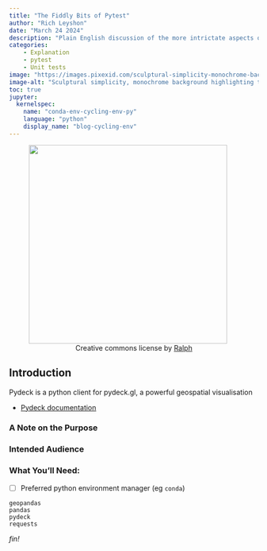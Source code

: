 ```yaml
---
title: "The Fiddly Bits of Pytest"
author: "Rich Leyshon"
date: "March 24 2024"
description: "Plain English discussion of the more intrictate aspects of testing with pytest."
categories:
    - Explanation
    - pytest
    - Unit tests
image: "https://images.pixexid.com/sculptural-simplicity-monochrome-background-highlighting-the-beauty-of-minimali-jmhkipzb.jpeg?h=699&amp;q=70"
image-alt: "Sculptural simplicity, monochrome background highlighting the beauty of minimalist sculptures by [Ralph](https://pixexid.com/profile/cjxrsxsl7000008s6h21jecoe)"
toc: true
jupyter: 
  kernelspec:
    name: "conda-env-cycling-env-py"
    language: "python"
    display_name: "blog-cycling-env"
---
```


<figure class=center>
  <img class="shaded_box" width=400px src="https://images.pixexid.com/sculptural-simplicity-monochrome-background-highlighting-the-beauty-of-minimali-jmhkipzb.jpeg?h=699&amp;q=7"></img>
  <figcaption style="text-align:center;">Creative commons license by [Ralph](https://pixexid.com/profile/cjxrsxsl7000008s6h21jecoe)</figcaption>
</figure>

## Introduction

Pydeck is a python client for pydeck.gl, a powerful geospatial visualisation


- <a href="https://deckgl.readthedocs.io/en/latest/" target="_blank">Pydeck documentation</a>

:::{.callout collapse="true"}

### A Note on the Purpose

:::

### Intended Audience


### What You'll Need:

- [ ] Preferred python environment manager (eg `conda`)

```.python
geopandas
pandas
pydeck
requests

```


<p id=fin><i>fin!</i></p>

